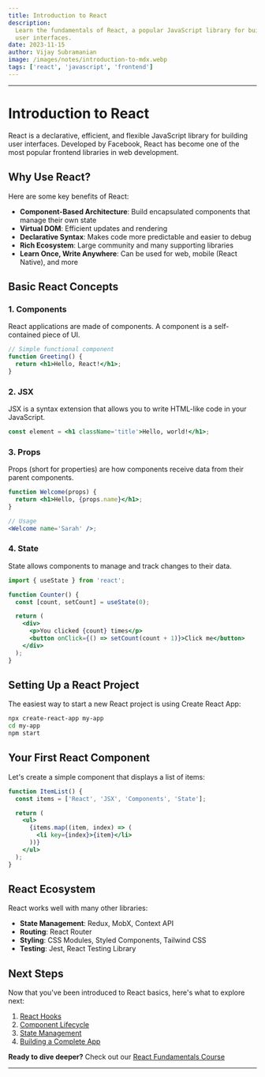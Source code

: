```yaml
---
title: Introduction to React
description:
  Learn the fundamentals of React, a popular JavaScript library for building
  user interfaces.
date: 2023-11-15
author: Vijay Subramanian
image: /images/notes/introduction-to-mdx.webp
tags: ['react', 'javascript', 'frontend']
---
```


---

# Introduction to React

React is a declarative, efficient, and flexible JavaScript library for building
user interfaces. Developed by Facebook, React has become one of the most popular
frontend libraries in web development.

## Why Use React?

Here are some key benefits of React:

- **Component-Based Architecture**: Build encapsulated components that manage
  their own state
- **Virtual DOM**: Efficient updates and rendering
- **Declarative Syntax**: Makes code more predictable and easier to debug
- **Rich Ecosystem**: Large community and many supporting libraries
- **Learn Once, Write Anywhere**: Can be used for web, mobile (React Native),
  and more

## Basic React Concepts

### 1. Components

React applications are made of components. A component is a self-contained piece
of UI.

```jsx
// Simple functional component
function Greeting() {
  return <h1>Hello, React!</h1>;
}
```

### 2. JSX

JSX is a syntax extension that allows you to write HTML-like code in your
JavaScript.

```jsx
const element = <h1 className='title'>Hello, world!</h1>;
```

### 3. Props

Props (short for properties) are how components receive data from their parent
components.

```jsx
function Welcome(props) {
  return <h1>Hello, {props.name}</h1>;
}

// Usage
<Welcome name='Sarah' />;
```

### 4. State

State allows components to manage and track changes to their data.

```jsx
import { useState } from 'react';

function Counter() {
  const [count, setCount] = useState(0);

  return (
    <div>
      <p>You clicked {count} times</p>
      <button onClick={() => setCount(count + 1)}>Click me</button>
    </div>
  );
}
```

## Setting Up a React Project

The easiest way to start a new React project is using Create React App:

```bash
npx create-react-app my-app
cd my-app
npm start
```

## Your First React Component

Let's create a simple component that displays a list of items:

```jsx
function ItemList() {
  const items = ['React', 'JSX', 'Components', 'State'];

  return (
    <ul>
      {items.map((item, index) => (
        <li key={index}>{item}</li>
      ))}
    </ul>
  );
}
```

## React Ecosystem

React works well with many other libraries:

- **State Management**: Redux, MobX, Context API
- **Routing**: React Router
- **Styling**: CSS Modules, Styled Components, Tailwind CSS
- **Testing**: Jest, React Testing Library

## Next Steps

Now that you've been introduced to React basics, here's what to explore next:

1. [React Hooks](/guides/react-hooks)
2. [Component Lifecycle](/guides/component-lifecycle)
3. [State Management](/guides/state-management)
4. [Building a Complete App](/tutorials/build-a-react-app)

**Ready to dive deeper?** Check out our
[React Fundamentals Course](/courses/react-fundamentals)

---
